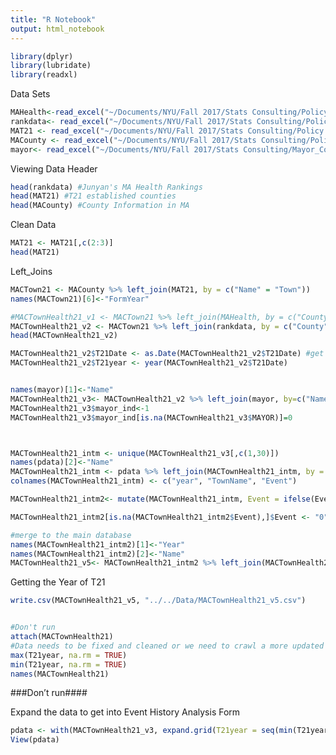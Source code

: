 ```yaml
---
title: "R Notebook"
output: html_notebook
---
```


```r
library(dplyr)
library(lubridate)
library(readxl)
```


Data Sets
```r
MAHealth<-read_excel("~/Documents/NYU/Fall 2017/Stats Consulting/Policy Difussion/Data/MAHealthRankings.xlsx")
rankdata<- read_excel("~/Documents/NYU/Fall 2017/Stats Consulting/Policy Difussion/Data/health rank data-MA- aggregated.xlsx")
MAT21 <- read_excel("~/Documents/NYU/Fall 2017/Stats Consulting/Policy Difussion/Data/MA21Clean.xlsx")
MACounty <- read_excel("~/Documents/NYU/Fall 2017/Stats Consulting/Policy Difussion/Data/CountyTownMA.xlsx")
mayor<- read_excel("~/Documents/NYU/Fall 2017/Stats Consulting/Mayor_Council name_MA.xlsx")
```

Viewing Data Header
```r
head(rankdata) #Junyan's MA Health Rankings
head(MAT21) #T21 established counties
head(MACounty) #County Information in MA
```

Clean Data
```r
MAT21 <- MAT21[,c(2:3)]
head(MAT21)
```


Left_Joins
```r
MACTown21 <- MACounty %>% left_join(MAT21, by = c("Name" = "Town"))
names(MACTown21)[6]<-"FormYear"

#MACTownHealth21_v1 <- MACTown21 %>% left_join(MAHealth, by = c("County", "County"))
MACTownHealth21_v2 <- MACTown21 %>% left_join(rankdata, by = c("County", "County"))
head(MACTownHealth21_v2)

MACTownHealth21_v2$T21Date <- as.Date(MACTownHealth21_v2$T21Date) #get the T21 year
MACTownHealth21_v2$T21year <- year(MACTownHealth21_v2$T21Date)


names(mayor)[1]<-"Name"
MACTownHealth21_v3<- MACTownHealth21_v2 %>% left_join(mayor, by=c("Name","Name")) #merge the mayor data
MACTownHealth21_v3$mayor_ind<-1
MACTownHealth21_v3$mayor_ind[is.na(MACTownHealth21_v3$MAYOR)]=0



MACTownHealth21_intm <- unique(MACTownHealth21_v3[,c(1,30)])
names(pdata)[2]<-"Name"
MACTownHealth21_intm <- pdata %>% left_join(MACTownHealth21_intm, by = c("Name", "Name"))
colnames(MACTownHealth21_intm) <- c("year", "TownName", "Event")

MACTownHealth21_intm2<- mutate(MACTownHealth21_intm, Event = ifelse(Event < year, "2", ifelse(Event ==year,"1","0")))

MACTownHealth21_intm2[is.na(MACTownHealth21_intm2$Event),]$Event <- "0"

#merge to the main database
names(MACTownHealth21_intm2)[1]<-"Year"
names(MACTownHealth21_intm2)[2]<-"Name"
MACTownHealth21_v5<- MACTownHealth21_intm2 %>% left_join(MACTownHealth21_v3, by=c("Name","Year"))

```

Getting the Year of T21
```r

write.csv(MACTownHealth21_v5, "../../Data/MACTownHealth21_v5.csv")


#Don't run
attach(MACTownHealth21)
#Data needs to be fixed and cleaned or we need to crawl a more updated site
max(T21year, na.rm = TRUE)
min(T21year, na.rm = TRUE)
names(MACTownHealth21)
```
###Don't run####

Expand the data to get into Event History Analysis Form
```r
pdata <- with(MACTownHealth21_v3, expand.grid(T21year = seq(min(T21year, na.rm = TRUE), max(T21year, na.rm = TRUE)),id = unique(Name)))
View(pdata)
```



